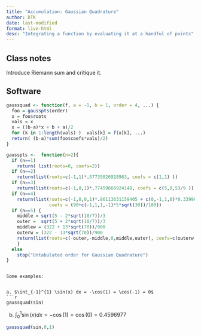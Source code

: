 ```yaml
---
title: "Accumulation: Gaussian Quadrature"
author: DTK
date: last-modified
format: live-html
desc: "Integrating a function by evaluating it at a handful of points"
---
```


## Class notes

Introduce Riemann sum and critique it.

## Software

```r
gaussquad <- function(f, a = -1, b = 1, order = 4, ...) {
  foo = gausspts(order)
  x = foo$roots
  vals = x
  x = ((b-a)*x + b + a)/2
  for (k in 1:length(vals) )  vals[k] = f(x[k], ...)
  return( (b-a)*sum(foo$coefs*vals)/2)
}

gausspts <-  function(n=2){
  if (n==1)
    return( list(roots=0, coefs=2))
  if (n==2)
    return(list(roots=c(-1,1)*.57735026918963, coefs = c(1,1) ))
  if (n==3)
    return(list(roots=c(-1,0,1)*.77459666924148, coefs = c(5,8,5)/9 ))
  if (n==4)
    return(list(roots=c(-1,0,0,1)*.86113631159405 + c(0,-1,1,0)*0.33998104358486,
                coefs = (90+c(-1,1,1,-1)*5*sqrt(30))/180))
  if (n==5) {
    middle = sqrt(5 - 2*sqrt(10/7))/3
    outer =  sqrt(5 + 2*sqrt(10/7))/3
    middlew = (322 + 13*sqrt(70))/900
    outerw = (322 - 13*sqrt(70))/900
    return(list(roots=c(-outer,-middle,0,middle,outer), coefs=c(outerw,middlew, 128/225, middlew, outerw)))
    }
  else
    stop("Untabulated order for Gaussian Quadrature")
}
```
```

Some examples:


a. $\int_{-1}^{1} \sin(x) dx = -\cos(1) = \cos(-1) = 0$
```r
gaussquad(sin)
```

b.  $\int_{0}^{1} \sin(x) dx = -\cos(1) = \cos(0) = 0.4596977$
```r
gaussquad(sin,0,1)
```

